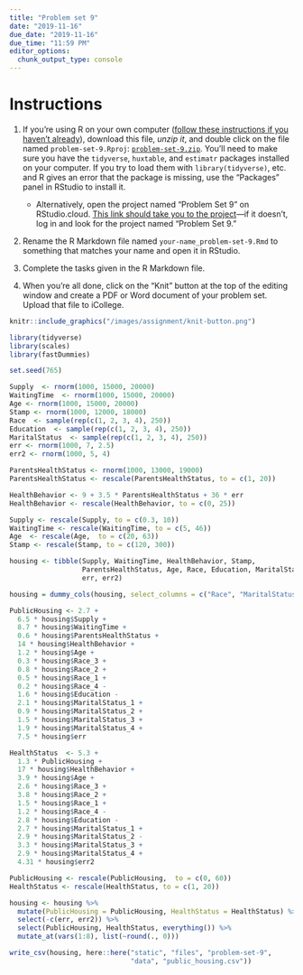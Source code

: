 ```yaml
---
title: "Problem set 9"
date: "2019-11-16"
due_date: "2019-11-16"
due_time: "11:59 PM"
editor_options: 
  chunk_output_type: console
---
```


# Instructions

1. If you're using R on your own computer ([follow these instructions if you haven't already](/install/)), download this file, *unzip it*, and double click on the file named `problem-set-9.Rproj`: [<i class="fas fa-file-archive"></i> `problem-set-9.zip`](/files/problem-set-9.zip). You'll need to make sure you have the `tidyverse`, `huxtable`, and `estimatr` packages installed on your computer. If you try to load them with `library(tidyverse)`, etc. and R gives an error that the package is missing, use the "Packages" panel in RStudio to install it.
    - Alternatively, open the project named "Problem Set 9" on RStudio.cloud. [This link should take you to the project](https://rstudio.cloud/spaces/26160/project/705520)—if it doesn't, log in and look for the project named "Problem Set 9."

2. Rename the R Markdown file named `your-name_problem-set-9.Rmd` to something that matches your name and open it in RStudio.

3. Complete the tasks given in the R Markdown file.

4. When you're all done, click on the "Knit" button at the top of the editing window and create a PDF or Word document of your problem set. Upload that file to iCollege.

```r
knitr::include_graphics("/images/assignment/knit-button.png")
```

```r
library(tidyverse)
library(scales)
library(fastDummies)

set.seed(765)

Supply  <- rnorm(1000, 15000, 20000)
WaitingTime  <- rnorm(1000, 15000, 20000)
Age <- rnorm(1000, 15000, 20000)
Stamp <- rnorm(1000, 12000, 18000)
Race  <- sample(rep(c(1, 2, 3, 4), 250))
Education  <- sample(rep(c(1, 2, 3, 4), 250))
MaritalStatus  <- sample(rep(c(1, 2, 3, 4), 250))
err <- rnorm(1000, 7, 2.5)
err2 <- rnorm(1000, 5, 4)

ParentsHealthStatus <- rnorm(1000, 13000, 19000)
ParentsHealthStatus <- rescale(ParentsHealthStatus, to = c(1, 20))

HealthBehavior <- 9 + 3.5 * ParentsHealthStatus + 36 * err
HealthBehavior <- rescale(HealthBehavior, to = c(0, 25))

Supply <- rescale(Supply, to = c(0.3, 10))    
WaitingTime <- rescale(WaitingTime, to = c(5, 46))   
Age  <- rescale(Age,  to = c(20, 63)) 
Stamp <- rescale(Stamp, to = c(120, 300))

housing <- tibble(Supply, WaitingTime, HealthBehavior, Stamp, 
                  ParentsHealthStatus, Age, Race, Education, MaritalStatus, 
                  err, err2)

housing = dummy_cols(housing, select_columns = c("Race", "MaritalStatus"))

PublicHousing <- 2.7 + 
  6.5 * housing$Supply + 
  8.7 * housing$WaitingTime + 
  0.6 * housing$ParentsHealthStatus + 
  14 * housing$HealthBehavior +
  1.2 * housing$Age + 
  0.3 * housing$Race_3 + 
  0.8 * housing$Race_2 + 
  0.5 * housing$Race_1 + 
  0.2 * housing$Race_4 -
  1.6 * housing$Education - 
  2.1 * housing$MaritalStatus_1 + 
  0.9 * housing$MaritalStatus_2 + 
  1.5 * housing$MaritalStatus_3 + 
  1.9 * housing$MaritalStatus_4 +
  7.5 * housing$err

HealthStatus  <- 5.3 + 
  1.3 * PublicHousing +
  17 * housing$HealthBehavior +
  3.9 * housing$Age + 
  2.6 * housing$Race_3 + 
  3.8 * housing$Race_2 + 
  1.5 * housing$Race_1 + 
  1.2 * housing$Race_4 -
  2.8 * housing$Education - 
  2.7 * housing$MaritalStatus_1 + 
  2.9 * housing$MaritalStatus_2 - 
  3.3 * housing$MaritalStatus_3 + 
  2.9 * housing$MaritalStatus_4 +
  4.31 * housing$err2

PublicHousing <- rescale(PublicHousing,  to = c(0, 60)) 
HealthStatus <- rescale(HealthStatus, to = c(1, 20))    

housing <- housing %>% 
  mutate(PublicHousing = PublicHousing, HealthStatus = HealthStatus) %>% 
  select(-c(err, err2)) %>% 
  select(PublicHousing, HealthStatus, everything()) %>% 
  mutate_at(vars(1:8), list(~round(., 0)))

write_csv(housing, here::here("static", "files", "problem-set-9", 
                              "data", "public_housing.csv"))
```
